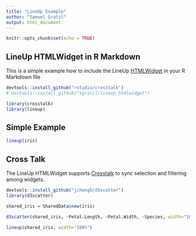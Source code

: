 ```yaml
---
title: "LineUp Example"
author: "Samuel Gratzl"
output: html_document
---
```


```r
knitr::opts_chunk$set(echo = TRUE)
```

## LineUp HTMLWidget in R Markdown

This is a simple example how to include the LineUp [HTMLWidget](http://www.htmlwidgets.org/) in your R Markdown file

```r
devtools::install_github("rstudio/crosstalk")
# devtools::install_github("sgratzl/lineup_htmlwidget")

library(crosstalk)
library(lineup)
```

## Simple Example

```r

lineup(iris)
```


## Cross Talk

The LineUp HTMLWidget supports [Crosstalk](http://rstudio.github.io/crosstalk/) to sync selection and filtering among widgets.


```r
devtools::install_github("jcheng5/d3scatter")
library(d3scatter)

shared_iris = SharedData$new(iris)

d3scatter(shared_iris, ~Petal.Length, ~Petal.Width, ~Species, width="100%")
```

```r
lineup(shared_iris, width="100%")
```
